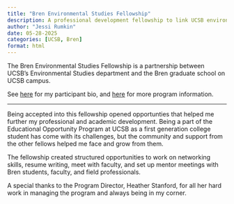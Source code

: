 ```yaml
---
title: "Bren Environmental Studies Fellowship"
description: A professional development fellowship to link UCSB environmental studies students to the Bren envrironmental graduate school.
author: "Jessi Rumkin"
date: 05-28-2025
categories: [UCSB, Bren]
format: html
---
```


The Bren Environmental Studies Fellowship is a partnership between UCSB's Environmental Studies department and the Bren graduate school on UCSB campus.

See [here](https://bren.ucsb.edu/undergrad-mentoring/bren-es-fellows-program/bren-es-fellows/jessi-rumkin#:~:text=Jessi%20Rumkin-,Jessi%20Rumkin,-Bren%2DEnvironmental%20Studies "Open in browser") for my participant bio, and [here](https://bren.ucsb.edu/undergrad-mentoring/bren-es-fellows-program#:~:text=ENVIRONMENTAL%20STUDIES%20FELLOWS-,PROGRAM%20OVERVIEW,-Developed%20by%20the "Open in browser") for more program information.

------------------------------------------------------------------------

Being accepted into this fellowship opened opportunties that helped me further my professional and academic development. Being a part of the Educational Opportunity Program at UCSB as a first generation college student has come with its challenges, but the community and support from the other fellows helped me face and grow from them.

The fellowship created structured opportunities to work on networking skills, resume writing, meet with faculty, and set up mentor meetings with Bren students, faculty, and field professionals.

A special thanks to the Program Director, Heather Stanford, for all her hard work in managing the program and always being in my corner. 
